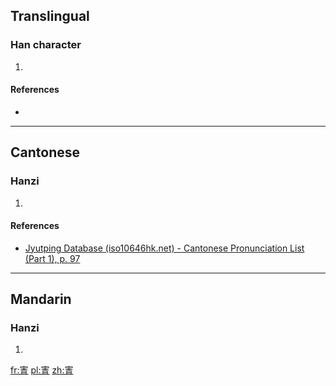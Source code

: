 ==Translingual==

===Han character===
{{Han char|rn=40|rad=宀|as=08|sn=11|four=|canj=十手一月 (JQMB)|ids=⿱[[宀]][[青]]}}

# {{defn|Han|sort=宀08}}

====References====
* {{Han ref|kx=0288.170|dkj=07211|dj=0571.060|hdz=20936.050|uh=5BC8|ud=23496}}

----

==Cantonese==

===Hanzi===
{{yue-hanzi|jyut=[[cing1]]|y=ching1}}

# {{defn|lang=yue|sort=宀08}}

====References====
* [http://www.iso10646hk.net/jp/document/download.jsp Jyutping Database (iso10646hk.net) - Cantonese Pronunciation List (Part 1), p. 97]

----

==Mandarin==

===Hanzi===
{{cmn-hanzi|pin=[[qīng]] ([[qing1]])|wg=ch'ing<sup>1</sup>}}

# {{defn|lang=cmn|sort=宀08}}

[[fr:寈]]
[[pl:寈]]
[[zh:寈]]